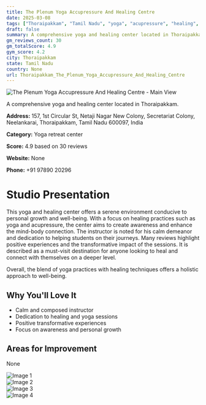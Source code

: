 ```yaml
---
title: The Plenum Yoga Accupressure And Healing Centre
date: 2025-03-08
tags: ["Thoraipakkam", "Tamil Nadu", "yoga", "acupressure", "healing", "calm atmosphere", "Thoraipakkam"]  
draft: false
summary: A comprehensive yoga and healing center located in Thoraipakkam.
gm_reviews_count: 30
gm_totalScore: 4.9
gym_score: 4.2
city: Thoraipakkam
state: Tamil Nadu
country: None
url: Thoraipakkam_The_Plenum_Yoga_Accupressure_And_Healing_Centre
---
```


<div className="aspect-[16/9] relative my-8">
  <img 
    src="https://lh5.googleusercontent.com/p/AF1QipP4h4NxQfonLStlH-YiCLW7mojGpNyCjUFOAdHJ=w1920-h1080-k-no"
    alt="The Plenum Yoga Accupressure And Healing Centre - Main View"
    className="object-cover absolute inset-0 w-full h-full rounded-lg"
  />
</div>

A comprehensive yoga and healing center located in Thoraipakkam.

**Address:** 157, 1st Circular St, Netaji Nagar New Colony, Secretariat Colony, Neelankarai, Thoraipakkam, Tamil Nadu 600097, India

**Category:** Yoga retreat center

**Score:** 4.9 based on 30 reviews

**Website:** None

**Phone:** +91 97890 20296

# Studio Presentation

This yoga and healing center offers a serene environment conducive to personal growth and well-being. With a focus on healing practices such as yoga and acupressure, the center aims to create awareness and enhance the mind-body connection. The instructor is noted for his calm demeanor and dedication to helping students on their journeys. Many reviews highlight positive experiences and the transformative impact of the sessions. It is described as a must-visit destination for anyone looking to heal and connect with themselves on a deeper level.

Overall, the blend of yoga practices with healing techniques offers a holistic approach to well-being.

## Why You'll Love It

- Calm and composed instructor
- Dedication to healing and yoga sessions
- Positive transformative experiences
- Focus on awareness and personal growth

## Areas for Improvement

None

<div className="grid grid-cols-1 xl:grid-cols-2 gap-4 my-8">
<div className="aspect-[4/3] relative"><img src="https://lh5.googleusercontent.com/p/AF1QipMbFl4JPDcOkAKFXjbZ0vTZUI0A-0iQ5j9iu-SD=w1920-h1080-k-no" alt="Image 1" className="object-cover absolute inset-0 w-full h-full rounded-lg" /></div>
<div className="aspect-[4/3] relative"><img src="https://lh5.googleusercontent.com/p/AF1QipMpq7lRHasMK2ZKCx2GLRsX3JIfO6FLTqW4iZkj=w1920-h1080-k-no" alt="Image 2" className="object-cover absolute inset-0 w-full h-full rounded-lg" /></div>
<div className="aspect-[4/3] relative"><img src="https://lh5.googleusercontent.com/p/AF1QipOjCIozBwpcIdVwR_zXhke4qJjzasfyKvGpZJIF=w1920-h1080-k-no" alt="Image 3" className="object-cover absolute inset-0 w-full h-full rounded-lg" /></div>
<div className="aspect-[4/3] relative"><img src="https://lh5.googleusercontent.com/p/AF1QipPBO9-9R4qaRp7MNSh32kDTD5R22Mdspjc2moWy=w1920-h1080-k-no" alt="Image 4" className="object-cover absolute inset-0 w-full h-full rounded-lg" /></div>
</div>